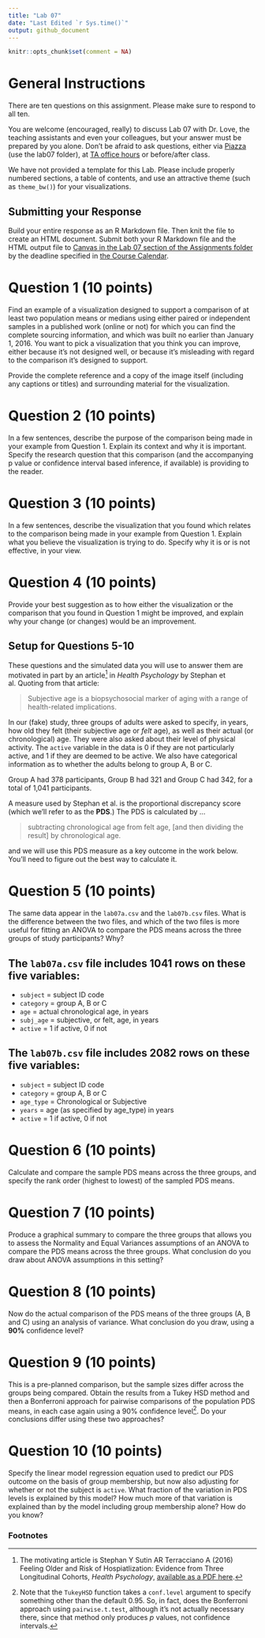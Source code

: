 ---
title: "Lab 07"
date: "Last Edited `r Sys.time()`"
output: github_document
---

```{r setup, include=FALSE}
knitr::opts_chunk$set(comment = NA)
```

# General Instructions {-}

There are ten questions on this assignment. Please make sure to respond to all ten.

You are welcome (encouraged, really) to discuss Lab 07 with Dr. Love, the teaching assistants and even your colleagues, but your answer must be prepared by you alone. Don't be afraid to ask questions, either via [Piazza](https://piazza.com/case/fall2020/pqhs431) (use the lab07 folder), at [TA office hours](https://thomaselove.github.io/431/contact.html) or before/after class.

We have not provided a template for this Lab. Please include properly numbered sections, a table of contents, and use an attractive theme (such as `theme_bw()`) for your visualizations.

## Submitting your Response

Build your entire response as an R Markdown file. Then knit the file to create an HTML document. Submit both your R Markdown file and the HTML output file to [Canvas in the Lab 07 section of the Assignments folder](https://canvas.case.edu) by the deadline specified in [the Course Calendar](https://thomaselove.github.io/431/calendar.html).

# Question 1 (10 points)

Find an example of a visualization designed to support a comparison of at least two population means or medians using either paired or independent samples in a published work (online or not) for which you can find the complete sourcing information, and which was built no earlier than January 1, 2016. You want to pick a visualization that you think you can improve, either because it's not designed well, or because it's misleading with regard to the comparison it's designed to support.

Provide the complete reference and a copy of the image itself (including any captions or titles) and surrounding material for the visualization.

# Question 2 (10 points)

In a few sentences, describe the purpose of the comparison being made in your example from Question 1. Explain its context and why it is important. Specify the research question that this comparison (and the accompanying p value or confidence interval based inference, if available) is providing to the reader.

# Question 3 (10 points)

In a few sentences, describe the visualization that you found which relates to the comparison being made in your example from Question 1. Explain what you believe the visualization is trying to do. Specify why it is or is not effective, in your view.

# Question 4 (10 points)

Provide your best suggestion as to how either the visualization or the comparison that you found in Question 1 might be improved, and explain why your change (or changes) would be an improvement.

## Setup for Questions 5-10 {-}

These questions and the simulated data you will use to answer them are motivated in part by an article[^1] in *Health Psychology* by Stephan et al. Quoting from that article:

> Subjective age is a biopsychosocial marker of aging with a range of health-related implications.

In our (fake) study, three groups of adults were asked to specify, in years, how old they felt (their subjective age or *felt* age), as well as their actual (or chronological) age. They were also asked about their level of physical activity. The `active` variable in the data is 0 if they are not particularly active, and 1 if they are deemed to be active. We also have categorical information as to whether the adults belong to group A, B or C.

Group A had 378 participants, Group B had 321 and Group C had 342, for a total of 1,041 participants.

A measure used by Stephan et al. is the proportional discrepancy score (which we'll refer to as the **PDS**.) The PDS is calculated by ...

> subtracting chronological age from felt age, [and then dividing the result] by chronological age.

and we will use this PDS measure as a key outcome in the work below. You'll need to figure out the best way to calculate it.

# Question 5 (10 points)

The same data appear in the `lab07a.csv` and the `lab07b.csv` files. What is the difference between the two files, and which of the two files is more useful for fitting an ANOVA to compare the PDS means across the three groups of study participants? Why?

## The `lab07a.csv` file includes 1041 rows on these five variables:

- `subject` = subject ID code
- `category` = group A, B or C
- `age` = actual chronological age, in years
- `subj_age` = subjective, or felt, age, in years
- `active` = 1 if active, 0 if not

## The `lab07b.csv` file includes 2082 rows on these five variables:

- `subject` = subject ID code
- `category` = group A, B or C
- `age_type` = Chronological or Subjective
- `years` = age (as specified by age_type) in years
- `active` = 1 if active, 0 if not

# Question 6 (10 points)

Calculate and compare the sample PDS means across the three groups, and specify the rank order (highest to lowest) of the sampled PDS means.

# Question 7 (10 points)

Produce a graphical summary to compare the three groups that allows you to assess the Normality and Equal Variances assumptions of an ANOVA to compare the PDS means across the three groups. What conclusion do you draw about ANOVA assumptions in this setting? 

# Question 8  (10 points)

Now do the actual comparison of the PDS means of the three groups (A, B and C) using an analysis of variance. What conclusion do you draw, using a **90%** confidence level?

# Question 9 (10 points)

This is a pre-planned comparison, but the sample sizes differ across the groups being compared. Obtain the results from a Tukey HSD method and then a Bonferroni approach for pairwise comparisons of the population PDS means, in each case again using a 90\% confidence level[^2]. Do your conclusions differ using these two approaches? 

# Question 10 (10 points)

Specify the linear model regression equation used to predict our PDS outcome on the basis of group membership, but now also adjusting for whether or not the subject is `active`. What fraction of the variation in PDS levels is explained by this model? How much more of that variation is explained than by the model including group membership alone? How do you know?

### Footnotes {-}

[^1]: The motivating article is Stephan Y Sutin AR Terracciano A (2016) Feeling Older and Risk of Hospiatlization: Evidence from Three Longitudinal Cohorts, *Health Psychology*, [available as a PDF here](https://www.apa.org/pubs/journals/releases/hea-hea0000335.pdf).

[^2]: Note that the `TukeyHSD` function takes a `conf.level` argument to specify something other than the default 0.95. So, in fact, does the Bonferroni approach using `pairwise.t.test`, although it's not actually necessary there, since that method only produces *p* values, not confidence intervals. 

